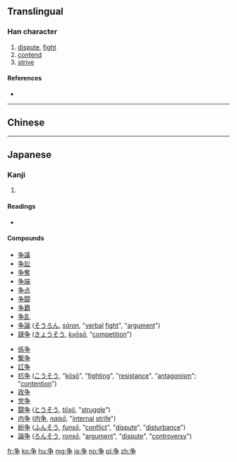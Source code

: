 {{also|爭}}<!-- may be replaced by zh-forms -->
==Translingual==

===Han character===
{{Han char|rn=6|rad=亅|as=05|sn=6|four=|canj=NSD}}

# [[dispute]], [[fight]]
# [[contend]]
# [[strive]]

====References====
* {{Han ref|kx=0137.301|dkj=00236|hdz=10324.120|uh=4E89|ud=20105}}

----
==Chinese==
{{zh-see|爭}}
----

==Japanese==

===Kanji===
{{ja-kanji|grade=4|rs=亅05}}

# {{defn|lang=ja|sort=亅05}}

====Readings====
* {{ja-readings
| on=<!--
--> [[そう]] (''[[sō]]'')
| kun=<!--
--> [[あらそう]] ([[争う]], ''[[arasou]]''), <!--
--> [[あらそい]] (争 / [[争い]], ''[[arasoi]]''), <!--
--> [[あらがう]] ([[争う]], ''[[aragau]]''), <!--
--> [[あらがい]] (争 / [[争い]], ''[[aragai]]''), <!--
--> [[いかで]] ([[争で]], ''[[ikade]]''), <!--
--> [[いそう]] ([[争う]], ''[[isou]]''), <!--
--> [[いそわく]] ([[争わく]], ''[[isowaku]]''), <!--
--> [[すまう]] ([[争う]], ''[[sumau]]''), <!--
--> [[すまい]] (争 / [[争い]], ''[[sumai]]'')
}}

====Compounds====
{{top2}}
* [[争議]]
* [[争訟]]
* [[争奪]]
* [[争端]]
* [[争点]]
* [[争闘]]
* [[争覇]]
* [[争乱]]
* [[争論]] ([[そうろん]], ''[[sōron]]'', "[[verbal]] [[fight]]", "[[argument]]")
* [[競争]] ([[きょうそう]], ''[[kyōsō]]'', "[[competition]]")
{{mid2}}
* [[係争]]
* [[繋争]]
* [[訌争]]
* [[抗争]] ([[こうそう]], "[[kōsō]]", "[[fighting]]", "[[resistance]]", "[[antagonism]]"; "[[contention]]")
* [[政争]]
* [[党争]]
* [[闘争]] ([[とうそう]], ''[[tōsō]]'', "[[struggle]]")
* [[内争]] ([[内争]], ''[[naisō]]'', "[[internal]] [[strife]]")
* [[紛争]] ([[ふんそう]], ''[[funsō]]'', "[[conflict]]", "[[dispute]]", "[[disturbance]]")
* [[論争]] ([[ろんそう]], ''[[ronsō]]'', "[[argument]]", "[[dispute]]", "[[controversy]]")
{{bottom}}

[[fr:争]]
[[ko:争]]
[[hu:争]]
[[mg:争]]
[[ja:争]]
[[no:争]]
[[pl:争]]
[[zh:争]]